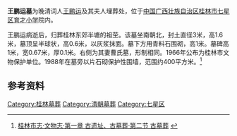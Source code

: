 {{文物保护单位
| 级别 = 市县级
| 省名 = 广西壮族自治区
| 市/县名 = 桂林市
| 图片 = 
| 名称 = 王鹏运墓
| 编号 = 
| 分类 = 古墓葬
| 时代 = [[清|清]]
| 所在 = [[桂林市|桂林市]][[七星区|七星区]]
| 登录 = 1966年
}}
'''王鹏运墓'''为晚清词人[[王鹏运|王鹏运]]及其夫人埋葬处，位于[[中国|中国]][[广西壮族自治区|广西壮族自治区]][[桂林市|桂林市]][[七星区|七星区]][[育才小学|育才小学]]院内。

王鹏运病逝后，归葬桂林东郊半塘的祖茔。该墓坐南朝北，封土直径3米，高1.6米，墓顶呈半球状，高0.6米，以灰浆抹面。墓下方用青料石围砌，高1米。墓碑高1米，宽0.67米，厚0.1米。右侧为其妻曹氏墓，形制相同。1966年公布为桂林市文物保护单位。1988年在墓旁以片石砌保护性围墙，范围约400平方米。<ref>[http://www.gxdqw.com/bin/mse.exe?seachword=&K=b&A=10&rec=210&run=13 桂林市志·文物志·第一章 古遗址、古墓葬·第二节 古墓葬] {{webarchive|url=https://web.archive.org/web/20170312073444/http://www.gxdqw.com/bin/mse.exe?seachword=&K=b&A=10&rec=210&run=13 |date=2017-03-12 }}</ref>

==参考资料==
{{reflist}}

[[Category:桂林墓葬|Category:桂林墓葬]]
[[Category:清朝墓葬|Category:清朝墓葬]]
[[Category:七星区|Category:七星区]]